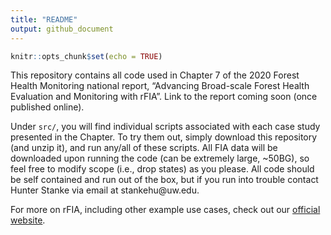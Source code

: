 ```yaml
---
title: "README"
output: github_document
---
```


```r
knitr::opts_chunk$set(echo = TRUE)
```


This repository contains all code used in Chapter 7 of the 2020 Forest Health Monitoring national report, "Advancing Broad-scale Forest Health Evaluation and Monitoring with rFIA". Link to the report coming soon (once published online).

Under `src/`, you will find individual scripts associated with each case study presented in the Chapter. To try them out, simply download this repository (and unzip it), and run any/all of these scripts. All FIA data will be downloaded upon running the code (can be extremely large, ~50BG), so  feel free to modify scope (i.e., drop states) as you please. All code should be self contained and run out of the box, but if you run into trouble contact Hunter Stanke via email at stankehu@uw.edu. 

For more on rFIA, including other example use cases, check out our [official website](https://rfia.netlify.app/).
